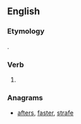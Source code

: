 ==English==

===Etymology===
{{suffix|fare|est}}.

===Verb===
{{head|en}}

# {{context|archaic|lang=en}} {{second-person singular of|fare}}

===Anagrams===
* [[afters#English|afters]], [[faster#English|faster]], [[strafe#English|strafe]]